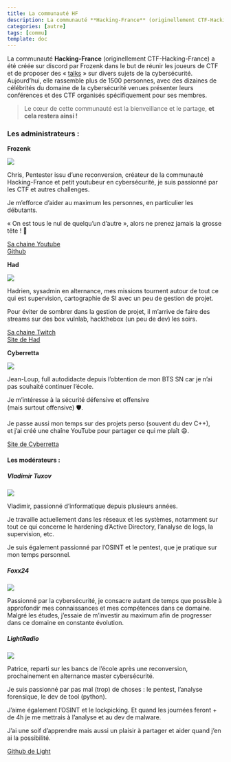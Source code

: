 ```yaml
---
title: La communauté HF
description: La communauté **Hacking-France** (originellement CTF-Hacking-France) a été créée sur discord 
categories: [autre]
tags: [commu]
template: doc
---
```


La communauté **Hacking-France** (originellement CTF-Hacking-France) a été créée sur discord par Frozenk dans le but de réunir les joueurs de CTF et de proposer des « [talks](https://hacking-france.fr/events/talks/) » sur divers sujets de la cybersécurité. Aujourd’hui, elle rassemble plus de 1500 personnes, avec des dizaines de célébrités du domaine de la cybersécurité venues présenter leurs conférences et des CTF organisés spécifiquement pour ses membres.

> Le cœur de cette communauté est la bienveillance et le partage, **et cela restera ainsi !**

### **Les administrateurs :**

**Frozenk**

![](https://hacking-france.fr/wp-content/uploads/2024/08/432105693_1554975511712568_8974161799076052947_n-1-150x150.jpg)

Chris, Pentester issu d’une reconversion, créateur de la communauté Hacking-France et petit youtubeur en cybersécurité, je suis passionné par les CTF et autres challenges.

Je m’efforce d’aider au maximum les personnes, en particulier les débutants.

« On est tous le nul de quelqu’un d’autre », alors ne prenez jamais la grosse tête ! 🙂

[Sa chaine Youtube](https://www.youtube.com/@FrozenKwa)  
[Github](https://github.com/Frozenka) 

**Had** 

![](https://hacking-france.fr/wp-content/uploads/2024/08/image0-150x150.jpg)

Hadrien, sysadmin en alternance, mes missions tournent autour de tout ce qui est supervision, cartographie de SI avec un peu de gestion de projet.

Pour éviter de sombrer dans la gestion de projet, il m’arrive de faire des streams sur des box vulnlab, hackthebox (un peu de dev) les soirs.

[Sa chaine Twitch](https://www.twitch.tv/hadzah_fr "https://www.twitch.tv/hadzah_fr")  
[Site de Had](https://hadrien.cat/ "https://hadrien.cat/")

**Cyberretta** 

![](https://hacking-france.fr/wp-content/uploads/2024/08/image_2024-08-07_140231358-150x150.jpg)

Jean-Loup, full autodidacte depuis l’obtention de mon BTS SN car je n’ai pas souhaité continuer l’école.

Je m’intéresse à la sécurité défensive et offensive  
(mais surtout offensive) 🛡️.

Je passe aussi mon temps sur des projets perso (souvent du dev C++),  
et j’ai créé une chaîne YouTube pour partager ce qui me plaît 😄.

[Site de Cyberretta](https://cyberretta.github.io/)

#### **Les modérateurs :**

##### **Vladimir Tuxov**

![](https://hacking-france.fr/wp-content/uploads/2024/08/Linus-Torvalds-140x105-1.jpg)

Vladimir, passionné d’informatique depuis plusieurs années.

Je travaille actuellement dans les réseaux et les systèmes, notamment sur tout ce qui concerne le hardening d’Active Directory, l’analyse de logs, la supervision, etc.

Je suis également passionné par l’OSINT et le pentest, que je pratique sur mon temps personnel.

##### **Foxx24**

![](https://hacking-france.fr/wp-content/uploads/2024/08/image_2024-08-12_084754325-150x150.jpg)

Passionné par la cybersécurité, je consacre autant de temps que possible à approfondir mes connaissances et mes compétences dans ce domaine. Malgré les études, j’essaie de m’investir au maximum afin de progresser dans ce domaine en constante évolution.

##### **LightRadio** 

![](https://hacking-france.fr/wp-content/uploads/2024/08/image_2024-08-12_085528408-150x150.png)

Patrice, reparti sur les bancs de l’école après une reconversion, prochainement en alternance master cybersécurité.

Je suis passionné par pas mal (trop) de choses : le pentest, l’analyse forensique, le dev de tool (python).

J’aime également l’OSINT et le lockpicking. Et quand les journées feront + de 4h je me mettrais à l’analyse et au dev de malware.

J’ai une soif d’apprendre mais aussi un plaisir à partager et aider quand j’en ai la possibilité.

[Github de Light](https://github.com/LightxR)